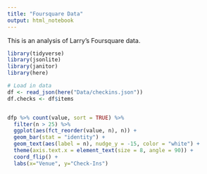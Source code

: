 ```yaml
---
title: "Foursquare Data"
output: html_notebook
---
```


This is an analysis of Larry's Foursquare data.

```r
library(tidyverse)
library(jsonlite)
library(janitor)
library(here)

# Load in data
df <- read_json(here("Data/checkins.json"))
df.checks <- df$items


dfp %>% count(value, sort = TRUE) %>% 
  filter(n > 25) %>% 
  ggplot(aes(fct_reorder(value, n), n)) + 
  geom_bar(stat = "identity") + 
  geom_text(aes(label = n), nudge_y = -15, color = "white") + 
  theme(axis.text.x = element_text(size = 8, angle = 90)) + 
  coord_flip() + 
  labs(x="Venue", y="Check-Ins")
```

